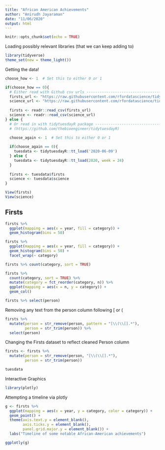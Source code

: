 ```yaml
---
title: "African American Achievements"
author: "Anirudh Jayaraman"
date: "11/06/2020"
output: html
---
```


```r
knitr::opts_chunk$set(echo = TRUE)
```

Loading possibly relevant libraries (that we can keep adding to)

```r
library(tidyverse)
theme_set(new = theme_light())

```

Getting the data!

```r
choose_how <- 1  # Set this to either 0 or 1

if(choose_how == 0){
  # Either read with Github csv urls ------------------------------------------
  firsts_url <- "https://raw.githubusercontent.com/rfordatascience/tidytuesday/master/data/2020/2020-06-09/firsts.csv"
  science_url <- "https://raw.githubusercontent.com/rfordatascience/tidytuesday/master/data/2020/2020-06-09/science.csv"
  
  firsts <- readr::read_csv(firsts_url)
  science <- readr::read_csv(science_url)
} else {
  # Or read in with tidytuesdayR package --------------------------------------
  # (https://github.com/thebioengineer/tidytuesdayR)
 
  choose_again <- 1  # Set this to either 0 or 1

  if(choose_again == 0){
    tuesdata <- tidytuesdayR::tt_load('2020-06-09')
  } else {
    tuesdata <- tidytuesdayR::tt_load(2020, week = 24)
  }
  
  firsts <- tuesdata$firsts
  science <- tuesdata$science
}

```


```r

View(firsts)
View(science)

```


## Firsts

```r

firsts %>% 
  ggplot(mapping = aes(x = year, fill = category)) +
  geom_histogram(bins = 50)

```

```r
firsts %>% 
  ggplot(mapping = aes(x = year, fill = category)) +
  geom_histogram(bins = 50) + 
  facet_wrap(~ category)

```



```r

firsts %>% count(category, sort = TRUE)

```


```r

firsts %>%
  count(category, sort = TRUE) %>%
  mutate(category = fct_reorder(category, n)) %>%
  ggplot(mapping = aes(x = n, y = category)) + 
  geom_col()

```


```r
firsts %>% select(person)

```

Removing any text from the person column following [ or (
```r

firsts %>%
  mutate(person = str_remove(person, pattern = "[\\(\\[].*"),
         person = str_trim(person)) %>%
  select(person)


```

Changing the Firsts dataset to reflect cleaned Person column

```r
firsts <- firsts %>%
  mutate(person = str_remove(person, "[\\(\\[].*"),
         person = str_trim(person))

```


```r
tuesdata
```

Interactive Graphics

```r
library(plotly)

```

Attempting a timeline via plotly

```r
g <- firsts %>%
  ggplot(mapping = aes(x = year, y = category, color = category)) + 
  geom_point() +
  theme(axis.text.y = element_blank(),
        axis.ticks.y = element_blank(),
        panel.grid.major.y = element_blank()) + 
  labs("Timeline of some notable African-American achievements")

ggplotly(g)
  
```


